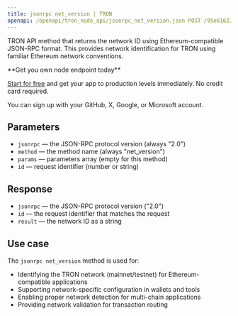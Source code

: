 ```yaml
---
title: jsonrpc net_version | TRON
openapi: /openapi/tron_node_api/jsonrpc_net_version.json POST /95e61622bf6a8af293978377718e3b77/jsonrpc
---
```


TRON API method that returns the network ID using Ethereum-compatible JSON-RPC format. This provides network identification for TRON using familiar Ethereum network conventions.

<Check>
**Get you own node endpoint today**

[Start for free](https://console.chainstack.com/) and get your app to production levels immediately. No credit card required.

You can sign up with your GitHub, X, Google, or Microsoft account.
</Check>


## Parameters

* `jsonrpc` — the JSON-RPC protocol version (always "2.0")
* `method` — the method name (always "net_version")
* `params` — parameters array (empty for this method)
* `id` — request identifier (number or string)

## Response

* `jsonrpc` — the JSON-RPC protocol version ("2.0")
* `id` — the request identifier that matches the request
* `result` — the network ID as a string

## Use case

The `jsonrpc net_version` method is used for:

* Identifying the TRON network (mainnet/testnet) for Ethereum-compatible applications
* Supporting network-specific configuration in wallets and tools
* Enabling proper network detection for multi-chain applications
* Providing network validation for transaction routing